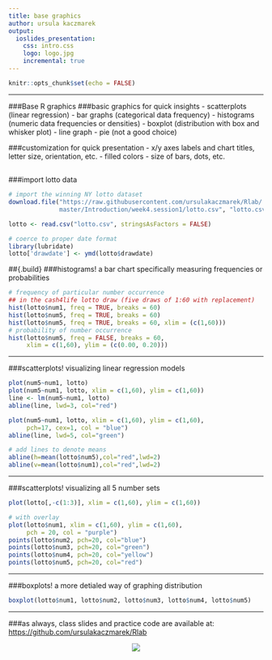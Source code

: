```yaml
---
title: base graphics
author: ursula kaczmarek
output:
  ioslides_presentation:
    css: intro.css
    logo: logo.jpg
    incremental: true
---
```


```r
knitr::opts_chunk$set(echo = FALSE)
```

---

###Base R graphics
###basic graphics for quick insights
- scatterplots (linear regression)
- bar graphs (categorical data frequency)
- histograms (numeric data frequencies or densities)
- boxplot (distribution with box and whisker plot)
- line graph
- pie (not a good choice)

###customization for quick presentation
- x/y axes labels and chart titles, letter size, orientation, etc.
- filled colors
- size of bars, dots, etc.


## {.build}
###import lotto data

```r
# import the winning NY lotto dataset
download.file("https://raw.githubusercontent.com/ursulakaczmarek/Rlab/
              master/Introduction/week4.session1/lotto.csv", "lotto.csv")

lotto <- read.csv("lotto.csv", stringsAsFactors = FALSE)

# coerce to proper date format
library(lubridate)
lotto['drawdate'] <- ymd(lotto$drawdate)
```


##{.build}
###histograms!
a bar chart specifically measuring frequencies or probabilities


```r
# frequency of particular number occurrence 
## in the cash4life lotto draw (five draws of 1:60 with replacement)
hist(lotto$num1, freq = TRUE, breaks = 60)
hist(lotto$num5, freq = TRUE, breaks = 60)
hist(lotto$num5, freq = TRUE, breaks = 60, xlim = (c(1,60)))
# probability of number occurrence
hist(lotto$num5, freq = FALSE, breaks = 60, 
     xlim = c(1,60), ylim = (c(0.00, 0.20)))
```

*****
###scatterplots!
visualizing linear regression models

```r
plot(num5~num1, lotto)
plot(num5~num1, lotto, xlim = c(1,60), ylim = c(1,60))
line <- lm(num5~num1, lotto)
abline(line, lwd=3, col="red")

plot(num5~num1, lotto, xlim = c(1,60), ylim = c(1,60),
     pch=17, cex=1, col = "blue")
abline(line, lwd=5, col="green")

# add lines to denote means
abline(h=mean(lotto$num5),col="red",lwd=2)
abline(v=mean(lotto$num1),col="red",lwd=2)
```

*****
###scatterplots!
visualizing all 5 number sets 
```r
plot(lotto[,-c(1:3)], xlim = c(1,60), ylim = c(1,60))

# with overlay
plot(lotto$num1, xlim = c(1,60), ylim = c(1,60),
     pch = 20, col = "purple")
points(lotto$num2, pch=20, col="blue")
points(lotto$num3, pch=20, col="green")
points(lotto$num4, pch=20, col="yellow")
points(lotto$num5, pch=20, col="red")
```
*****
###boxplots!
a more detialed way of graphing distribution

```r
boxplot(lotto$num1, lotto$num2, lotto$num3, lotto$num4, lotto$num5)
```

*****
###as always, class slides and practice code are available at:
[https://github.com/ursulakaczmarek/Rlab](https://github.com/ursulakaczmarek/Rlab)

<center> ![](github.jpg)</center>
